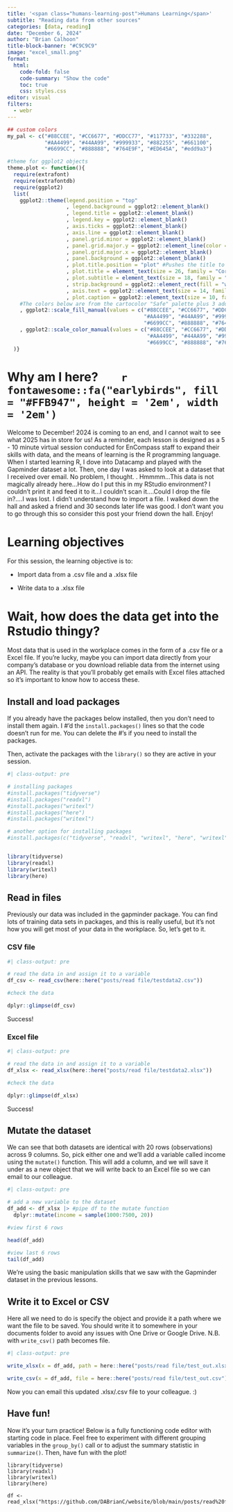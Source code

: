 ```yaml
---
title: '<span class="humans-learning-post">Humans Learning</span>'
subtitle: "Reading data from other sources"
categories: [data, reading]
date: "December 6, 2024"
author: "Brian Calhoon"
title-block-banner: "#C9C9C9"
image: "excel_small.png"
format: 
  html:
    code-fold: false
    code-summary: "Show the code"
    toc: true
    css: styles.css
editor: visual
filters: 
  - webr
---
```


```r

## custom colors
my_pal <- c("#88CCEE", "#CC6677", "#DDCC77", "#117733", "#332288",
            "#AA4499", "#44AA99", "#999933", "#882255", "#661100",
            "#6699CC", "#888888", "#764E9F", "#ED645A", "#edd9a3")

#theme for ggplot2 objects
theme.plot <- function(){
  require(extrafont)
  require(extrafontdb)
  require(ggplot2)
  list(  
    ggplot2::theme(legend.position = "top"
                   , legend.background = ggplot2::element_blank()
                   , legend.title = ggplot2::element_blank()
                   , legend.key = ggplot2::element_blank() 
                   , axis.ticks = ggplot2::element_blank()
                   , axis.line = ggplot2::element_blank()
                   , panel.grid.minor = ggplot2::element_blank()
                   , panel.grid.major.y = ggplot2::element_line(color = "#CFCDC9") 
                   , panel.grid.major.x = ggplot2::element_blank()
                   , panel.background = ggplot2::element_blank()
                   , plot.title.position = "plot" #Pushes the title to the very left of the plot window
                   , plot.title = element_text(size = 26, family = "Corbel", color = "#000000")
                   , plot.subtitle = element_text(size = 18, family = "Corbel", color = "#A9A9A9")
                   , strip.background = ggplot2::element_rect(fill = "white") 
                   , axis.text = ggplot2::element_text(size = 14, family = "Corbel", hjust = 0, color = "#000000")
                   , plot.caption = ggplot2::element_text(size = 10, family = "Corbel", color = "#000000"))
    #The colors below are from the cartocolor "Safe" palette plus 3 additional colors pulled from cartocolor.
    , ggplot2::scale_fill_manual(values = c("#88CCEE", "#CC6677", "#DDCC77", "#117733", "#332288",
                                            "#AA4499", "#44AA99", "#999933", "#882255", "#661100",
                                            "#6699CC", "#888888", "#764E9F", "#ED645A", "#edd9a3"))
    , ggplot2::scale_color_manual(values = c("#88CCEE", "#CC6677", "#DDCC77", "#117733", "#332288",
                                             "#AA4499", "#44AA99", "#999933", "#882255", "#661100",
                                             "#6699CC", "#888888", "#764E9F", "#ED645A", "#edd9a3"))
  )}
```

# Why am I here?        `r fontawesome::fa("earlybirds", fill = "#FFB947", height = '2em', width = '2em')`

:::: box
::: box-header
Welcome to December! 2024 is coming to an end, and I cannot wait to see what 2025 has in store for us! As a reminder, each lesson is designed as a 5 - 10 minute virtual session conducted for EnCompass staff to expand their skills with data, and the means of learning is the R programming language. When I started learning R, I dove into Datacamp and played with the Gapminder dataset a lot. Then, one day I was asked to look at a dataset that I received over email. No problem, I thought. . Hmmmm...This data is not magically already here...How do I put this in my RStudio environment? I couldn't print it and feed it to it...I couldn't scan it....Could I drop the file in?....I was lost. I didn't understand how to import a file. I walked down the hall and asked a friend and 30 seconds later life was good. I don't want you to go through this so consider this post your friend down the hall. Enjoy!
:::
::::

# Learning objectives

For this session, the learning objective is to:

-   Import data from a .csv file and a .xlsx file

-   Write data to a .xlsx file

# Wait, how does the data get into the Rstudio thingy?

Most data that is used in the workplace comes in the form of a .csv file or a Excel file. If you're lucky, maybe you can import data directly from your company's database or you download reliable data from the internet using an API. The reality is that you'll probably get emails with Excel files attached so it's important to know how to access these.

## Install and load packages

If you already have the packages below installed, then you don't need to install them again. I \#'d the `install.packages()` lines so that the code doesn't run for me. You can delete the \#'s if you need to install the packages.

Then, activate the packages with the `library()` so they are active in your session.

```r
#| class-output: pre

# installing packages
#install.packages("tidyverse")
#install.packages("readxl")
#install.packages("writexl")
#install.packages("here")
#install.packages("writexl")

# another option for installing packages
#install.packages(c("tidyverse", "readxl", "writexl", "here", "writexl"))


library(tidyverse)
library(readxl)
library(writexl)
library(here)

```

## Read in files

Previously our data was included in the gapminder package. You can find lots of training data sets in packages, and this is really useful, but it's not how you will get most of your data in the workplace. So, let's get to it.

### CSV file

```r
#| class-output: pre

# read the data in and assign it to a variable
df_csv <- read_csv(here::here("posts/read file/testdata2.csv"))

#check the data

dplyr::glimpse(df_csv)
```

Success!

### Excel file

```r
#| class-output: pre

# read the data in and assign it to a variable
df_xlsx <- read_xlsx(here::here("posts/read file/testdata2.xlsx"))

#check the data

dplyr::glimpse(df_xlsx)
```

Success!

## Mutate the dataset

We can see that both datasets are identical with 20 rows (observations) across 9 columns. So, pick either one and we'll add a variable called income using the `mutate()` function. This will add a column, and we will save it under as a new object that we will write back to an Excel file so we can email to our colleague.

```r
#| class-output: pre

# add a new variable to the dataset
df_add <- df_xlsx |> #pipe df to the mutate function
  dplyr::mutate(income = sample(1000:7500, 20))

#view first 6 rows

head(df_add)

#view last 6 rows
tail(df_add)
```

We're using the basic manipulation skills that we saw with the Gapminder dataset in the previous lessons.

## Write it to Excel or CSV

Here all we need to do is specify the object and provide it a path where we want the file to be saved. You should write it to somewhere in your documents folder to avoid any issues with One Drive or Google Drive. N.B. with `write_csv()` path becomes file.

```r
#| class-output: pre

write_xlsx(x = df_add, path = here::here("posts/read file/test_out.xlsx"))

write_csv(x = df_add, file = here::here("posts/read file/test_out.csv"))

```

Now you can email this updated .xlsx/.csv file to your colleague. :)

## Have fun!

Now it's your turn practice! Below is a fully functioning code editor with starting code in place. Feel free to experiment with different grouping variables in the `group_by()` call or to adjust the summary statistic in `summarize()`. Then, have fun with the plot!

```webr-r

library(tidyverse)
library(readxl)
library(writexl)
library(here)

df <- read_xlsx("https://github.com/DABrianC/website/blob/main/posts/read%20file/testdata2.xlsx"))


```
